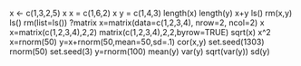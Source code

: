 x <- c(1,3,2,5)
x
x = c(1,6,2)
x
y = c(1,4,3)
length(x)
length(y)
x+y
ls()
rm(x,y)
ls()
rm(list=ls())
?matrix
x=matrix(data=c(1,2,3,4), nrow=2, ncol=2)
x
x=matrix(c(1,2,3,4),2,2)
matrix(c(1,2,3,4),2,2,byrow=TRUE)
sqrt(x)
x^2
x=rnorm(50)
y=x+rnorm(50,mean=50,sd=.1)
cor(x,y)
set.seed(1303)
rnorm(50)
set.seed(3)
y=rnorm(100)
mean(y)
var(y)
sqrt(var(y))
sd(y)